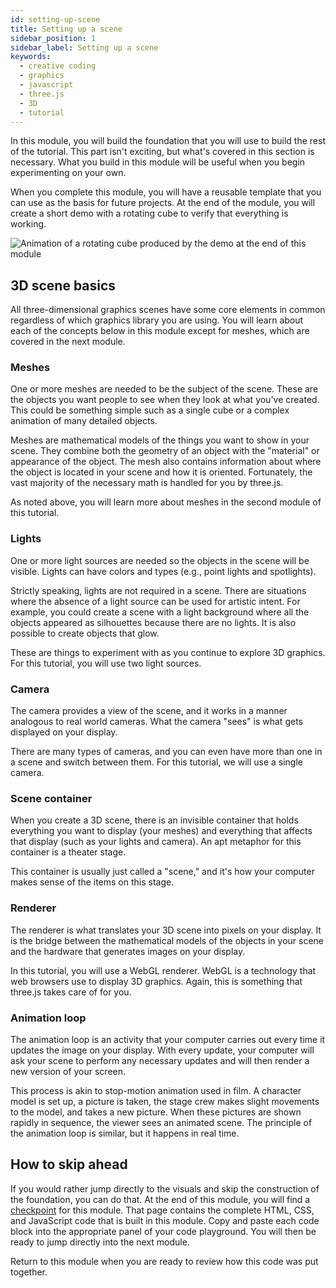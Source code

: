 ```yaml
---
id: setting-up-scene
title: Setting up a scene
sidebar_position: 1
sidebar_label: Setting up a scene
keywords:
  - creative coding
  - graphics
  - javascript
  - three.js
  - 3D
  - tutorial
---
```


In this module, you will build the foundation that you will use to build the rest of the tutorial. This part isn't exciting, but what's covered in this section is necessary. What you build in this module will be useful when you begin experimenting on your own.

When you complete this module, you will have a reusable template that you can use as the basis for future projects. At the end of the module, you will create a short demo with a rotating cube to verify that everything is working.

![Animation of a rotating cube produced by the demo at the end of this module](assets/scene-setup-demo.gif "This module's demo")

## 3D scene basics

All three-dimensional graphics scenes have some core elements in common regardless of which graphics library you are using. You will learn about each of the concepts below in this module except for meshes, which are covered in the next module.

### Meshes

One or more meshes are needed to be the subject of the scene. These are the objects you want people to see when they look at what you've created. This could be something simple such as a single cube or a complex animation of many detailed objects.

Meshes are mathematical models of the things you want to show in your scene. They combine both the geometry of an object with the "material" or appearance of the object. The mesh also contains information about where the object is located in your scene and how it is oriented. Fortunately, the vast majority of the necessary math is handled for you by three.js.

As noted above, you will learn more about meshes in the second module of this tutorial.

### Lights

One or more light sources are needed so the objects in the scene will be visible. Lights can have colors and types (e.g., point lights and spotlights).

Strictly speaking, lights are not required in a scene. There are situations where the absence of a light source can be used for artistic intent. For example, you could create a scene with a light background where all the objects appeared as silhouettes because there are no lights. It is also possible to create objects that glow.

These are things to experiment with as you continue to explore 3D graphics. For this tutorial, you will use two light sources.

### Camera

The camera provides a view of the scene, and it works in a manner analogous to real world cameras. What the camera "sees" is what gets displayed on your display.

There are many types of cameras, and you can even have more than one in a scene and switch between them. For this tutorial, we will use a single camera.

### Scene container

When you create a 3D scene, there is an invisible container that holds everything you want to display (your meshes) and everything that affects that display (such as your lights and camera). An apt metaphor for this container is a theater stage.

This container is usually just called a "scene," and it's how your computer makes sense of the items on this stage.

### Renderer

The renderer is what translates your 3D scene into pixels on your display. It is the bridge between the mathematical models of the objects in your scene and the hardware that generates images on your display.

In this tutorial, you will use a WebGL renderer. WebGL is a technology that web browsers use to display 3D graphics. Again, this is something that three.js takes care of for you.

### Animation loop

The animation loop is an activity that your computer carries out every time it updates the image on your display. With every update, your computer will ask your scene to perform any necessary updates and will then render a new version of your screen.

This process is akin to stop-motion animation used in film. A character model is set up, a picture is taken, the stage crew makes slight movements to the model, and takes a new picture. When these pictures are shown rapidly in sequence, the viewer sees an animated scene. The principle of the animation loop is similar, but it happens in real time.

## How to skip ahead

If you would rather jump directly to the visuals and skip the construction of the foundation, you can do that. At the end of this module, you will find a [checkpoint][CHECKPOINT] for this module. That page contains the complete HTML, CSS, and JavaScript code that is built in this module. Copy and paste each code block into the appropriate panel of your code playground. You will then be ready to jump directly into the next module.

Return to this module when you are ready to review how this code was put together.

[CHECKPOINT]: ./checkpoint.mdx
